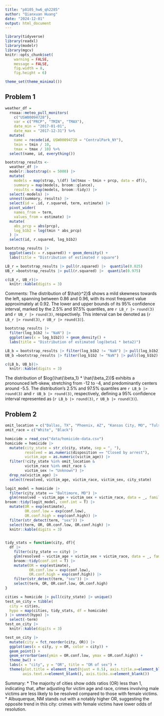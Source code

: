 ```yaml
---
title: "p8105_hw6_qh2285"
author: "Qianxuan Huang"
date: "2024-12-01"
output: html_document
---
```


```r
library(tidyverse)
library(readxl)
library(modelr)
library(mgcv)
knitr::opts_chunk$set(
	warning = FALSE,
	message = FALSE,
	fig.width = 8, 
	fig.height = 6)

theme_set(theme_minimal())
```


## Problem 1

```r
weather_df = 
  rnoaa::meteo_pull_monitors(
    c("USW00094728"),
    var = c("PRCP", "TMIN", "TMAX"), 
    date_min = "2017-01-01",
    date_max = "2017-12-31") %>%
  mutate(
    name = recode(id, USW00094728 = "CentralPark_NY"),
    tmin = tmin / 10,
    tmax = tmax / 10) %>%
  select(name, id, everything())
```


```r
bootstrap_results <-
  weather_df |> 
  modelr::bootstrap(n = 5000) |> 
  mutate(
    models = map(strap, \(df) lm(tmax ~ tmin + prcp, data = df)),
    summary = map(models, broom::glance),
    results = map(models, broom::tidy)) |> 
  select(-models) |> 
  unnest(summary, results) |> 
  select(id = .id, r.squared, term, estimate) |> 
  pivot_wider(
    names_from = term,
    values_from = estimate) |> 
  mutate(
    abs_prcp = abs(prcp),
    log_b1b2 = log(tmin * abs_prcp)
  ) |> 
  select(id, r.squared, log_b1b2)
```


```r
bootstrap_results |> 
  ggplot(aes(x = r.squared)) + geom_density() + 
  labs(title = "Distribution of estimated r square")

LB_r = bootstrap_results |> pull(r.squared) |>  quantile(0.025)
UB_r =bootstrap_results |> pull(r.squared) |>  quantile(0.975)

c(LB_r, UB_r)|> 
  knitr::kable(digits = 3)
```

Comments: The distribution of $\hat{r^2}$ shows a mild skewness towards the left, spanning between 0.86 and 0.96, with its most frequent value approximately at 0.92. The lower and upper bounds of its 95% confidence interval, marked by the 2.5% and 97.5% quantiles, are `r LB_r |> round(3)` and `r UB_r |> round(3)`, respectively. This interval can be denoted as (`r LB_r |> round(3)`, `r UB_r |> round(3)`).


```r
bootstrap_results |> 
  filter(log_b1b2 != "NaN") |> 
  ggplot(aes(x = log_b1b2)) + geom_density() +
  labs(title = "Distribution of estimated log(beta1 * beta2)")

LB_b = bootstrap_results |> filter(log_b1b2 != "NaN") |> pull(log_b1b2) |>  quantile(0.025)
UB_b =bootstrap_results |> filter(log_b1b2 != "NaN") |> pull(log_b1b2) |>  quantile(0.975)

c(LB_b, UB_b)|> 
  knitr::kable(digits = 3)
```


The distribution of $log(\hat{\beta_1} * \hat{\beta_2})$ exhibits a pronounced left-skew, stretching from -12 to -4, and predominantly centers around -5.5. The distribution's 2.5% and 97.5% quantiles are `r LB_b |> round(3)` and `r UB_b |> round(3)`, respectively, defining a 95% confidence interval represented as (`r LB_b |> round(3)`, `r UB_b |> round(3)`).



## Problem 2

```r
omit_location = c("Dallas, TX", "Phoenix, AZ", "Kansas City, MO", "Tulsa, AL")
omit_race = c("White", "Black")

homicide = read_csv("data/homicide-data.csv")
homicide = homicide |>
  mutate(city_state = str_c(city, state, sep = ", "),
         resolved = as.numeric(disposition == "Closed by arrest"),
         victim_age = as.numeric(victim_age)) |>
  filter(!city_state %in% omit_location & 
         victim_race %in% omit_race &
         victim_sex != "Unknown") |>
  drop_na(victim_age) |>
  select(resolved, victim_age, victim_race, victim_sex, city_state)

```


```r
logit_model = homicide |> 
  filter(city_state == "Baltimore, MD") |>
  glm(resolved ~ victim_age + victim_sex + victim_race, data = _, family = "binomial")
broom::tidy(logit_model, conf.int = T) |>
  mutate(OR = exp(estimate),
         OR.conf.low = exp(conf.low),
         OR.conf.high = exp(conf.high)) |>
  filter(str_detect(term, "sex")) |>
  select(term, OR, OR.conf.low, OR.conf.high) |>
  knitr::kable(digits = 3)
  
```


```r
tidy_stats = function(city, df){
  df |> 
    filter(city_state == city) |>
    glm(resolved ~ victim_age + victim_sex + victim_race, data = _, family = "binomial") |>
    broom::tidy(conf.int = T) |>
    mutate(OR = exp(estimate),
           OR.conf.low = exp(conf.low),
           OR.conf.high = exp(conf.high)) |>
    filter(str_detect(term, "sex")) |>
    select(term, OR, OR.conf.low, OR.conf.high)
}

cities = homicide |> pull(city_state) |> unique()
test_on_city = tibble(
  city = cities,
  hypo = map(cities, tidy_stats, df = homicide)
) |> unnest(hypo) |>
  select(-term)
test_on_city |>
  knitr::kable(digits = 3)

```


```r
test_on_city |>
  mutate(city = fct_reorder(city, OR)) |>
  ggplot(aes(x = city, y = OR, color = city)) +
  geom_point() +
  geom_errorbar(aes(ymin = OR.conf.low, ymax = OR.conf.high)) +
  theme_bw() +
  labs(x = "city", y = "OR", title = "OR of sex") +
  theme(plot.title = element_text(hjust = 0.5), axis.title.x=element_blank(),
        axis.text.x=element_blank(), axis.ticks.x=element_blank())

```


Summary:
* The majority of cities show odds ratios (OR) less than 1, indicating that, after adjusting for victim age and race, crimes involving male victims are less likely to be resolved compared to those with female victims.
* Albuquerque, NM stands out with a notably higher OR, suggesting the opposite trend in this city: crimes with female victims have lower odds of resolution.


